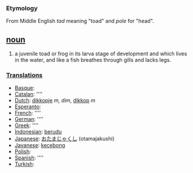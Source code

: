 === Etymology ===
From Middle English ''tad'' meaning "toad" and ''pole'' for "head".

== [[noun]] ==
#a juvenile toad or frog in its larva stage of development and which lives in the water, and like a fish breathes through gills and lacks legs.

===[[Translation]]s===
*[[Basque]]: [[]]
*[[Catalan]]: [[]] ''''
*[[Dutch]]: [[dikkopje]] ''m, dim'', [[dikkop]] ''m''
*[[Esperanto]]: [[]]
*[[French]]: [[]] ''''
*[[German]]: [[]] ''''
*[[Greek]]: [[]] ''''
*[[Indonesian]]: [[berudu]]
*[[Japanese]]: [[おたまじゃくし]] (otamajakushi)
*[[Javanese]]: [[kecebong]]
*[[Polish]]: [[]]
*[[Spanish]]: [[]] ''''
*[[Turkish]]: [[]]
